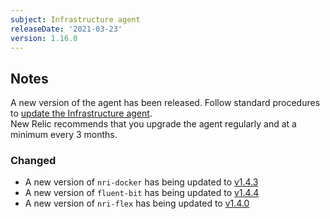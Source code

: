 ```yaml
---
subject: Infrastructure agent
releaseDate: '2021-03-23'
version: 1.16.0
---
```

## Notes
A new version of the agent has been released. Follow standard procedures to [update the Infrastructure agent](https://docs.newrelic.com/docs/infrastructure/install-configure-manage-infrastructure/update-or-uninstall/update-infrastructure-agent).  
New Relic recommends that you upgrade the agent regularly and at a minimum every 3 months.

### Changed
* A new version of `nri-docker` has being updated to [v1.4.3](https://github.com/newrelic/nri-docker/releases/tag/v1.4.3)
* A new version of `fluent-bit` has being updated to [v1.4.4](https://github.com/newrelic/newrelic-fluent-bit-output/tree/v1.4.4)
* A new version of `nri-flex` has being updated to [v1.4.0](https://github.com/newrelic/nri-flex/releases/tag/v1.4.0)
